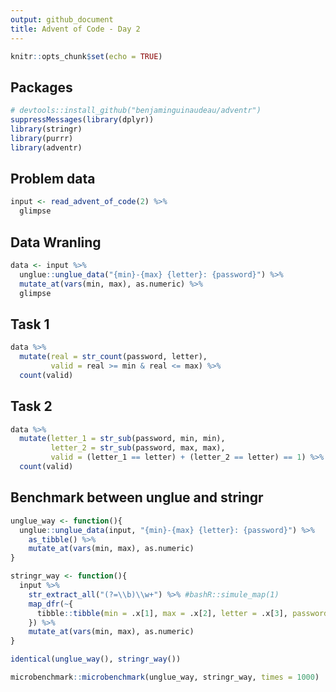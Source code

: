 ```yaml
---
output: github_document
title: Advent of Code - Day 2
---
```


```r
knitr::opts_chunk$set(echo = TRUE)
```

## Packages

```r
# devtools::install_github("benjaminguinaudeau/adventr")
suppressMessages(library(dplyr))
library(stringr)
library(purrr)
library(adventr)
```

## Problem data

```r
input <- read_advent_of_code(2) %>%
  glimpse
```

## Data Wranling

```r
data <- input %>%
  unglue::unglue_data("{min}-{max} {letter}: {password}") %>%
  mutate_at(vars(min, max), as.numeric) %>%
  glimpse
```

## Task 1

```r
data %>%
  mutate(real = str_count(password, letter), 
         valid = real >= min & real <= max) %>%
  count(valid)
```

## Task 2

```r
data %>% 
  mutate(letter_1 = str_sub(password, min, min), 
         letter_2 = str_sub(password, max, max),
         valid = (letter_1 == letter) + (letter_2 == letter) == 1) %>%
  count(valid)
```

## Benchmark between unglue and stringr

```r
unglue_way <- function(){
  unglue::unglue_data(input, "{min}-{max} {letter}: {password}") %>%
    as_tibble() %>%
    mutate_at(vars(min, max), as.numeric)
}

stringr_way <- function(){
  input %>%
    str_extract_all("(?=\\b)\\w+") %>% #bashR::simule_map(1)
    map_dfr(~{
      tibble::tibble(min = .x[1], max = .x[2], letter = .x[3], password = .x[4])
    }) %>%
    mutate_at(vars(min, max), as.numeric)
}
```


```r
identical(unglue_way(), stringr_way())
```


```r
microbenchmark::microbenchmark(unglue_way, stringr_way, times = 1000)
```
